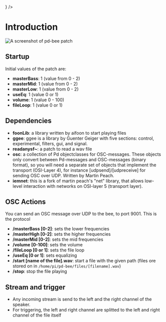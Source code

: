 
<div
  style={{ marginBottom: "10px", display: "flex", justifyContent: "flex-end" }}
>
  <LinkButton
    label="GitHub Repository"
    link="https://github.com/aifoon/pd-bee"
    icon={<FaGithub />}
  />
</div>

# Introduction

![A screenshot of pd-bee patch](/img/for-developers/pd-bee/pd-bee.png)

## Startup

Initial values of the patch are:

- **masterBass**: 1 (value from 0 - 2)
- **masterMid**: 1 (value from 0 - 2)
- **masterLow**: 1 (value from 0 - 2)
- **useEq**: 1 (value 0 or 1)
- **volume**: 1 (value 0 - 100)
- **fileLoop**: 1 (value 0 or 1)

## Dependencies

- **foonLib**: a library written by aifoon to start playing files
- **ggee**: ggee is a library by Guenter Geiger with five sections: control, experimental, filters, gui, and signal.
- **readanysf~**: a patch to read a wav file
- **osc**: a collection of Pd objectclasses for OSC-messages. These objects only convert between Pd-messages and OSC-messages (binary format), so you will need a separate set of objects that implement the transport (OSI-Layer 4), for instance [udpsend]/[udpreceive] for sending OSC over UDP. Written by Martin Peach.
- **iemnet**: this is a fork of martin peach's "net" library, that allows low-level interaction with networks on OSI-layer 5 (transport layer).

## OSC Actions

You can send an OSC message over UDP to the bee, to port 9001. This is the protocol

- **/masterBass [0-2]**: sets the lower frequencies
- **/masterHigh [0-2]**: sets the higher frequencies
- **/masterMid [0-2]**: sets the mid frequencies
- **/volume [0-100]**: sets the volume
- **/fileLoop [0 or 1]**: sets the file loop
- **/useEq [0 or 1]**: sets equalizing
- **/start [name of the file].wav**: start a file with the given path (files ore stored on in `/home/pi/pd-bee/files/[filename].wav`)
- **/stop**: stop the file playing

## Stream and trigger

- Any incoming stream is send to the left and the right channel of the speaker.
- For triggering, the left and right channel are splitted to the left and right channel of the file itself
